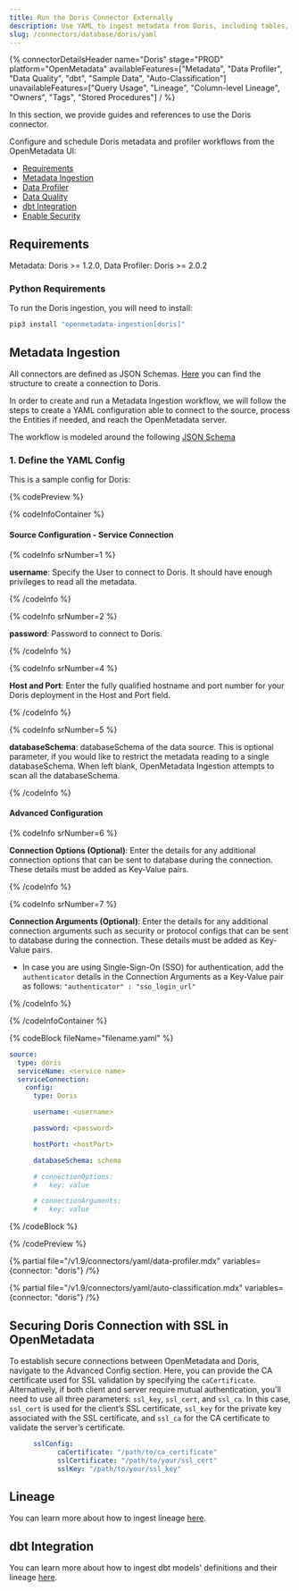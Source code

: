 ```yaml
---
title: Run the Doris Connector Externally
description: Use YAML to ingest metadata from Doris, including tables, partitions, and profiling.
slug: /connectors/database/doris/yaml
---
```










{% connectorDetailsHeader
name="Doris"
stage="PROD"
platform="OpenMetadata"
availableFeatures=["Metadata", "Data Profiler", "Data Quality", "dbt", "Sample Data", "Auto-Classification"]
unavailableFeatures=["Query Usage", "Lineage", "Column-level Lineage", "Owners", "Tags", "Stored Procedures"]
/ %}

In this section, we provide guides and references to use the Doris connector.

Configure and schedule Doris metadata and profiler workflows from the OpenMetadata UI:

- [Requirements](#requirements)
- [Metadata Ingestion](#metadata-ingestion)
- [Data Profiler](#data-profiler)
- [Data Quality](#data-quality)
- [dbt Integration](#dbt-integration)
- [Enable Security](#securing-doris-connection-with-ssl-in-openmetadata)

<ExternalIngestionDeployment />

## Requirements

Metadata: Doris >= 1.2.0, Data Profiler: Doris >= 2.0.2

### Python Requirements

<PythonRequirements />

To run the Doris ingestion, you will need to install:

```bash
pip3 install "openmetadata-ingestion[doris]"
```

## Metadata Ingestion

All connectors are defined as JSON Schemas.
[Here](https://github.com/open-metadata/OpenMetadata/blob/main/openmetadata-spec/src/main/resources/json/schema/entity/services/connections/database/dorisConnection.json)
you can find the structure to create a connection to Doris.

In order to create and run a Metadata Ingestion workflow, we will follow
the steps to create a YAML configuration able to connect to the source,
process the Entities if needed, and reach the OpenMetadata server.

The workflow is modeled around the following
[JSON Schema](https://github.com/open-metadata/OpenMetadata/blob/main/openmetadata-spec/src/main/resources/json/schema/metadataIngestion/workflow.json)

### 1. Define the YAML Config

This is a sample config for Doris:

{% codePreview %}

{% codeInfoContainer %}

#### Source Configuration - Service Connection

{% codeInfo srNumber=1 %}

**username**: Specify the User to connect to Doris. It should have enough privileges to read all the metadata.

{% /codeInfo %}

{% codeInfo srNumber=2 %}

**password**: Password to connect to Doris.

{% /codeInfo %}

{% codeInfo srNumber=4 %}

**Host and Port**: Enter the fully qualified hostname and port number for your Doris deployment in the Host and Port field.

{% /codeInfo %}

{% codeInfo srNumber=5 %}

**databaseSchema**: databaseSchema of the data source. This is optional parameter, if you would like to restrict the metadata reading to a single databaseSchema. When left blank, OpenMetadata Ingestion attempts to scan all the databaseSchema.

{% /codeInfo %}

<SourceConfigDef />

<IngestionSinkDef />

<WorkflowConfigDef />

#### Advanced Configuration

{% codeInfo srNumber=6 %}

**Connection Options (Optional)**: Enter the details for any additional connection options that can be sent to database during the connection. These details must be added as Key-Value pairs.

{% /codeInfo %}

{% codeInfo srNumber=7 %}

**Connection Arguments (Optional)**: Enter the details for any additional connection arguments such as security or protocol configs that can be sent to database during the connection. These details must be added as Key-Value pairs.

- In case you are using Single-Sign-On (SSO) for authentication, add the `authenticator` details in the Connection Arguments as a Key-Value pair as follows: `"authenticator" : "sso_login_url"`

{% /codeInfo %}

{% /codeInfoContainer %}

{% codeBlock fileName="filename.yaml" %}

```yaml {% isCodeBlock=true %}
source:
  type: doris
  serviceName: <service name>
  serviceConnection:
    config:
      type: Doris
```
```yaml {% srNumber=1 %}
      username: <username>
```
```yaml {% srNumber=2 %}
      password: <password>
```
```yaml {% srNumber=4 %}
      hostPort: <hostPort>
```
```yaml {% srNumber=5 %}
      databaseSchema: schema
```

```yaml {% srNumber=6 %}
      # connectionOptions:
      #   key: value
```
```yaml {% srNumber=7 %}
      # connectionArguments:
      #   key: value
```

<SourceConfig />

<IngestionSink />

<WorkflowConfig />

{% /codeBlock %}

{% /codePreview %}

<IngestionCli />

{% partial file="/v1.9/connectors/yaml/data-profiler.mdx" variables={connector: "doris"} /%}

{% partial file="/v1.9/connectors/yaml/auto-classification.mdx" variables={connector: "doris"} /%}

<DataQuality />

## Securing Doris Connection with SSL in OpenMetadata

To establish secure connections between OpenMetadata and Doris, navigate to the Advanced Config section. Here, you can provide the CA certificate used for SSL validation by specifying the `caCertificate`. Alternatively, if both client and server require mutual authentication, you'll need to use all three parameters: `ssl_key`, `ssl_cert`, and `ssl_ca`. In this case, `ssl_cert` is used for the client’s SSL certificate, `ssl_key` for the private key associated with the SSL certificate, and `ssl_ca` for the CA certificate to validate the server’s certificate.

```yaml
      sslConfig:
            caCertificate: "/path/to/ca_certificate"
            sslCertificate: "/path/to/your/ssl_cert"
            sslKey: "/path/to/your/ssl_key"
```

## Lineage

You can learn more about how to ingest lineage [here](/connectors/ingestion/workflows/lineage).

## dbt Integration

You can learn more about how to ingest dbt models' definitions and their lineage [here](/connectors/ingestion/workflows/dbt).


